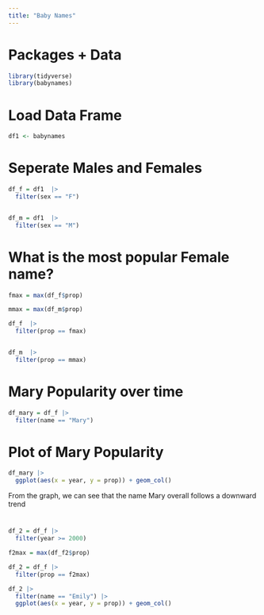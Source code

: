 ```yaml
---
title: "Baby Names"
---
```


# Packages + Data
```r
library(tidyverse)
library(babynames)
```
# Load Data Frame
```r
df1 <- babynames
```

# Seperate Males and Females

```r

df_f = df1  |>
  filter(sex == "F")


df_m = df1  |>
  filter(sex == "M")
```


# What is the most popular Female name?

```r
fmax = max(df_f$prop)

mmax = max(df_m$prop)

df_f  |>
  filter(prop == fmax)


df_m  |>
  filter(prop == mmax)
```
# Mary Popularity over time

```r
df_mary = df_f |>
  filter(name == "Mary")
```

# Plot of Mary Popularity
```r
df_mary |>
  ggplot(aes(x = year, y = prop)) + geom_col()
```
From the graph, we can see that the name Mary overall follows a downward trend

#
```r
df_2 = df_f |>
  filter(year >= 2000)

f2max = max(df_f2$prop)

df_2 = df_f |>
  filter(prop == f2max)

```

```r
df_2 |>
  filter(name == "Emily") |>
  ggplot(aes(x = year, y = prop)) + geom_col()

```

```r

```

